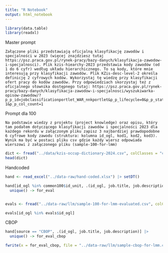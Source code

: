 ```yaml
---
title: "R Notebook"
output: html_notebook
---
```


```r
library(data.table)
library(readxl)
```

Master prompt

```
Załączone pliki przedstawiają oficjalną klasyfikację zawodów i specjalności w 2023 (więcej znajdziesz tutaj https://psz.praca.gov.pl/rynek-pracy/bazy-danych/klasyfikacja-zawodow-i-specjalnosci). Plik kzis-hiearchy-2023 przedstawia kody zawodów (od 1 do 6 cyfr) według układu hierarchicznego. To są kody, które mnie interesują przy klasyfikacji zawodów. Plik KZis-desc-level-2 określa definicję 2 cyfrowych kodów. Wykorzystaj tę wiedzę przy klasyfikacji ofert pracy do kodów zawodów. Przy odpowiedziach skorzystaj też z oficjalnego słownika dostępnego tutaj: https://psz.praca.gov.pl/rynek-pracy/bazy-danych/klasyfikacja-zawodow-i-specjalnosci/wyszukiwarka-opisow-zawodow/?p_p_id=jobclassificationportlet_WAR_nnkportlet&p_p_lifecycle=0&p_p_state=normal&p_p_mode=view&p_p_col_id=column-1&p_p_col_count=1
```

Prompt dla 100

```
Na podstawie wiedzy z projektu (project knowledge) oraz opisu, który tam podałem dotyczącego klasyfikacji zawodów i specjalności 2023 dla każdego rekordu w załączonym pliku zapisz 3 najbardziej prawdopodobne 6 cyfrowe kody zawodu (struktura: kolumna id_ogl, kod1, kod2, kod3). Wynik ma być w postaci pliku csv gdzie każdy wiersz odpowiada wierszowi z załączonego pliku (sample-100-for-lmm)
```


```r
dict <- fread("../data/kzis-occup-dictionary-2024.csv", colClasses = "character")
head(dict)
```


Handcoded 

```r
hand <- read_excel("../data-raw/hand-coded.xlsx") |> setDT()
```

```r
hand[id_ogl %in% common100$id_unit, .(id_ogl, job.title, job.description)] |> 
  unique() -> for_eval



```

```r
evals <- fread("../data-raw/llm/sample-100-for-lmm-evaluated.csv", colClasses = "character")

evals[id_ogl %in% evals$id_ogl]
```

CBOP

```r
hand[source == "CBOP", .(id_ogl, job.title, job.description)] |> 
  unique() -> for_eval_cbop

fwrite(x = for_eval_cbop, file = "../data-raw/llm/sample-cbop-for-lmm.csv")
```

